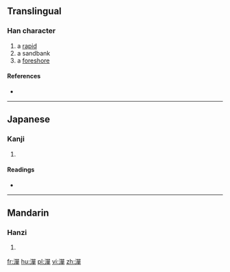 ==Translingual==

===Han character===
{{Han char|rn=85|rad=水|as=12|sn=15|four=36146|canj=ERRJ}}

# a [[rapid]]
# a sandbank
# a [[foreshore]]

====References====
* {{Han ref|kx=0650.120|dkj=18270|dj=1060.140|hdz=31741.030|uh=6F6C|ud=28524|bh=E649|bd=58953}}

----

==Japanese==

===Kanji===
{{ja-kanji|grade=|rs=水12}}

# {{defn|lang=ja|sort=水12}}

====Readings====
* {{ja-readings|on=[[たん]] (tan), [[せん]] (sen), [[ぜん]] (zen)|kun=[[す]] (su)}}

----

==Mandarin==

===Hanzi===
{{cmn-hanzi|pin=[[dàn]] ([[dan4]])|wg=tan<sup>4</sup>}}

# {{defn|lang=cmn|sort=水12}}

[[fr:潬]]
[[hu:潬]]
[[pl:潬]]
[[vi:潬]]
[[zh:潬]]